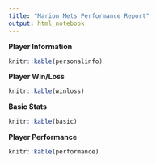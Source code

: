 ```yaml
---
title: "Marion Mets Performance Report"
output: html_notebook
---
```


**Player Information**

```r
knitr::kable(personalinfo)
```

**Player Win/Loss**

```r
knitr::kable(winloss)
```

**Basic Stats**

```r
knitr::kable(basic)
```

**Player Performance**

```r
knitr::kable(performance)
```
